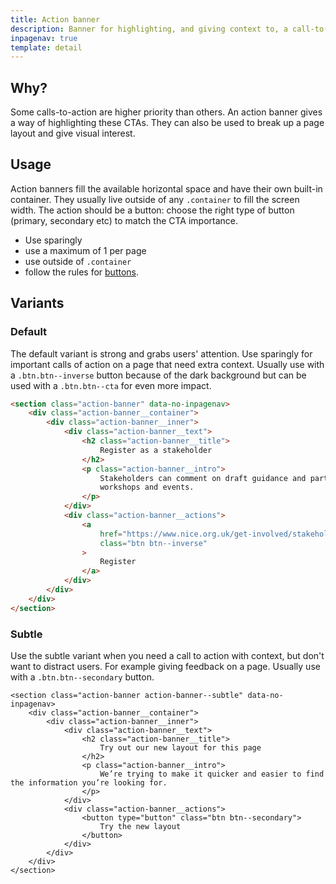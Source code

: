 ```yaml
---
title: Action banner
description: Banner for highlighting, and giving context to, a call-to-action
inpagenav: true
template: detail
---
```


## Why?

Some calls-to-action are higher priority than others. An action banner gives a way of highlighting these CTAs. They can also be used to break up a page layout and give visual interest.

## Usage

Action banners fill the available horizontal space and have their own built-in container. They usually live outside of any `.container` to fill the screen width. The action should be a button: choose the right type of button (primary, secondary etc) to match the CTA importance.

- Use sparingly
- use a maximum of 1 per page
- use outside of `.container`
- follow the rules for <a href="{{ site.baseurl }}{% link foundations/buttons.md %}">buttons</a>.

## Variants

### Default

The default variant is strong and grabs users' attention. Use sparingly for important calls of action on a page that need extra context. Usually use with a `.btn.btn--inverse` button because of the dark background but can be used with a `.btn.btn--cta` for even more impact.

```html
<section class="action-banner" data-no-inpagenav>
	<div class="action-banner__container">
		<div class="action-banner__inner">
			<div class="action-banner__text">
				<h2 class="action-banner__title">
					Register as a stakeholder
				</h2>
				<p class="action-banner__intro">
					Stakeholders can comment on draft guidance and participate in
					workshops and events.
				</p>
			</div>
			<div class="action-banner__actions">
				<a
					href="https://www.nice.org.uk/get-involved/stakeholder-registration"
					class="btn btn--inverse"
				>
					Register
				</a>
			</div>
		</div>
	</div>
</section>
```

### Subtle

Use the subtle variant when you need a call to action with context, but don't want to distract users. For example giving feedback on a page. Usually use with a `.btn.btn--secondary` button.

```
<section class="action-banner action-banner--subtle" data-no-inpagenav>
    <div class="action-banner__container">
        <div class="action-banner__inner">
            <div class="action-banner__text">
                <h2 class="action-banner__title">
                    Try out our new layout for this page
                </h2>
                <p class="action-banner__intro">
                    We’re trying to make it quicker and easier to find the information you’re looking for.
                </p>
            </div>
            <div class="action-banner__actions">
                <button type="button" class="btn btn--secondary">
                    Try the new layout
                </button>
            </div>
        </div>
    </div>
</section>
```
